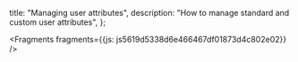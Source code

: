   title: "Managing user attributes",
  description: "How to manage standard and custom user attributes",
};






<Fragments fragments={{js: js5619d5338d6e466467df01873d4c802e02}} />
